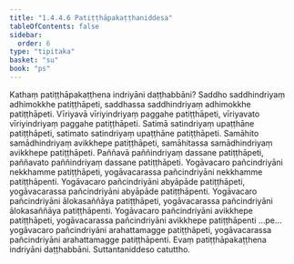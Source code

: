 ```yaml
---
title: "1.4.4.6 Patiṭṭhāpakaṭṭhaniddesa"
tableOfContents: false
sidebar:
  order: 6
type: "tipitaka"
basket: "su"
book: "ps"
---
```



<DynamicBreadcrumb />

<Division number="203" book="ps" bookNo="26" page="222">

<Paragraph number="1085" book="ps">
Kathaṃ <Emphasis>patiṭṭhāpakaṭṭhena indriyāni daṭṭhabbāni?</Emphasis> Saddho saddhindriyaṃ adhimokkhe patiṭṭhāpeti, saddhassa saddhindriyaṃ adhimokkhe patiṭṭhāpeti. Vīriyavā vīriyindriyaṃ paggahe patiṭṭhāpeti, vīriyavato vīriyindriyaṃ paggahe patiṭṭhāpeti. Satimā satindriyaṃ upaṭṭhāne patiṭṭhāpeti, satimato satindriyaṃ upaṭṭhāne patiṭṭhāpeti. Samāhito samādhindriyaṃ avikkhepe patiṭṭhāpeti, samāhitassa samādhindriyaṃ avikkhepe patiṭṭhāpeti. Paññavā paññindriyaṃ dassane patiṭṭhāpeti, paññavato paññindriyaṃ dassane patiṭṭhāpeti. Yogāvacaro pañcindriyāni nekkhamme patiṭṭhāpeti, yogāvacarassa pañcindriyāni nekkhamme patiṭṭhāpenti. Yogāvacaro pañcindriyāni abyāpāde patiṭṭhāpeti, yogāvacarassa pañcindriyāni abyāpāde patiṭṭhāpenti. Yogāvacaro pañcindriyāni ālokasaññāya patiṭṭhāpeti, yogāvacarassa pañcindriyāni ālokasaññāya patiṭṭhāpenti. Yogāvacaro pañcindriyāni avikkhepe patiṭṭhāpeti, yogāvacarassa pañcindriyāni avikkhepe patiṭṭhāpenti …pe…  yogāvacaro pañcindriyāni arahattamagge patiṭṭhāpeti, yogāvacarassa pañcindriyāni arahattamagge patiṭṭhāpenti. Evaṃ patiṭṭhāpakaṭṭhena indriyāni daṭṭhabbāni.

</Paragraph>
</Division>

<Paragraph number="1086" type="center" book="ps">
Suttantaniddeso catuttho.
</Paragraph>